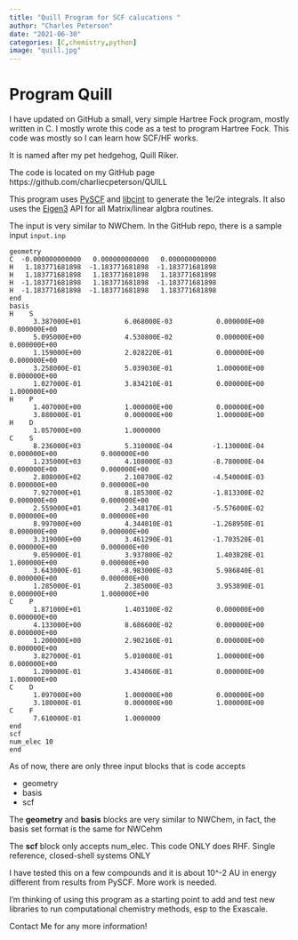 ```yaml
---
title: "Quill Program for SCF calucations "
author: "Charles Peterson"
date: "2021-06-30"
categories: [C,chemistry,python]
image: "quill.jpg"
---
```


# Program Quill

I have updated on GitHub a small, very simple Hartree Fock program, mostly written in C. I mostly wrote this code as a test to program Hartree Fock. This code was mostly so I can learn how SCF/HF works. 

It is named after my pet hedgehog, Quill Riker.

The code is located on my GitHub page https://github.com/charliecpeterson/QUILL

This program uses [PySCF](https://github.com/pyscf/pyscf) and [libcint](https://github.com/sunqm/libcint) to generate the 1e/2e integrals. It also uses the [Eigen3](https://eigen.tuxfamily.org/dox/) API for all Matrix/linear algbra routines. 

The input is very similar to NWChem. In the GitHub repo, there is a sample input `input.inp`

```
geometry
C  -0.000000000000   0.000000000000   0.000000000000
H   1.183771681898  -1.183771681898  -1.183771681898
H   1.183771681898   1.183771681898   1.183771681898
H  -1.183771681898   1.183771681898  -1.183771681898
H  -1.183771681898  -1.183771681898   1.183771681898
end
basis
H    S
      3.387000E+01           6.068000E-03           0.000000E+00           0.000000E+00
      5.095000E+00           4.530800E-02           0.000000E+00           0.000000E+00
      1.159000E+00           2.028220E-01           0.000000E+00           0.000000E+00
      3.258000E-01           5.039030E-01           1.000000E+00           0.000000E+00
      1.027000E-01           3.834210E-01           0.000000E+00           1.000000E+00
H    P
      1.407000E+00           1.000000E+00           0.000000E+00
      3.880000E-01           0.000000E+00           1.000000E+00
H    D
      1.057000E+00           1.0000000
C    S
      8.236000E+03           5.310000E-04          -1.130000E-04           0.000000E+00           0.000000E+00
      1.235000E+03           4.108000E-03          -8.780000E-04           0.000000E+00           0.000000E+00
      2.808000E+02           2.108700E-02          -4.540000E-03           0.000000E+00           0.000000E+00
      7.927000E+01           8.185300E-02          -1.813300E-02           0.000000E+00           0.000000E+00
      2.559000E+01           2.348170E-01          -5.576000E-02           0.000000E+00           0.000000E+00
      8.997000E+00           4.344010E-01          -1.268950E-01           0.000000E+00           0.000000E+00
      3.319000E+00           3.461290E-01          -1.703520E-01           0.000000E+00           0.000000E+00
      9.059000E-01           3.937800E-02           1.403820E-01           1.000000E+00           0.000000E+00
      3.643000E-01          -8.983000E-03           5.986840E-01           0.000000E+00           0.000000E+00
      1.285000E-01           2.385000E-03           3.953890E-01           0.000000E+00           1.000000E+00
C    P
      1.871000E+01           1.403100E-02           0.000000E+00           0.000000E+00
      4.133000E+00           8.686600E-02           0.000000E+00           0.000000E+00
      1.200000E+00           2.902160E-01           0.000000E+00           0.000000E+00
      3.827000E-01           5.010080E-01           1.000000E+00           0.000000E+00
      1.209000E-01           3.434060E-01           0.000000E+00           1.000000E+00
C    D
      1.097000E+00           1.000000E+00           0.000000E+00
      3.180000E-01           0.000000E+00           1.000000E+00
C    F
      7.610000E-01           1.0000000
end
scf
num_elec 10
end
```

As of now, there are only three input blocks that is code accepts

- geometry
- basis
- scf

The **geometry** and **basis** blocks are very similar to NWChem, in fact, the basis set format is the same for NWCehm

The **scf** block only accepts num_elec. This code ONLY does RHF. Single reference, closed-shell systems ONLY


I have tested this on a few compounds and it is about 10^-2 AU in energy different from results from PySCF. More work is needed.

I'm thinking of using this program as a starting point to add and test new libraries to run computational chemistry methods, esp to the Exascale.

Contact Me for any more information!


